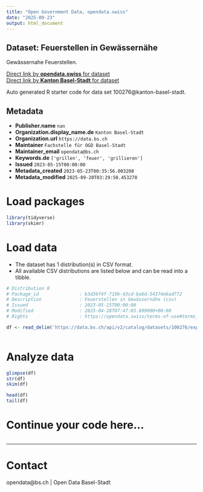 ```yaml
---
title: "Open Government Data, opendata.swiss"
date: "2025-09-23"
output: html_document
---
```


## Dataset: Feuerstellen in Gewässernähe

Gewässernahe Feuerstellen. 

[Direct link by **opendata.swiss** for dataset](https://opendata.swiss/de/dataset/feuerstellen-in-gewassernahe)<br>
[Direct link by **Kanton Basel-Stadt** for dataset](https://data.bs.ch/explore/dataset/100276/)

Auto generated R starter code for data set 100276@kanton-basel-stadt.

## Metadata

- **Publisher.name** `nan`
- **Organization.display_name.de** `Kanton Basel-Stadt`
- **Organization.url** `https://data.bs.ch`
- **Maintainer** `Fachstelle für OGD Basel-Stadt`
- **Maintainer_email** `opendata@bs.ch`
- **Keywords.de** `['grillen', 'feuer', 'grillieren']`
- **Issued** `2023-05-15T00:00:00`
- **Metadata_created** `2023-05-23T00:35:56.003208`
- **Metadata_modified** `2025-09-20T03:29:50.453278`


# Load packages

```r

library(tidyverse)
library(skimr)

```

# Load data

-   The dataset has 1 distribution(s) in CSV format.
-   All available CSV distributions are listed below and can be read into a tibble.

```r

# Distribution 0
# Package_id               : b3d36f4f-719b-43cd-ba6d-54374e6ad772
# Description              : Feuerstellen in Gewässernähe (csv)
# Issued                   : 2023-05-15T00:00:00
# Modified                 : 2025-04-28T07:47:05.899000+00:00
# Rights                   : https://opendata.swiss/terms-of-use#terms_by

df <- read_delim('https://data.bs.ch/api/v2/catalog/datasets/100276/exports/csv?use_labels=true')



```

# Analyze data

```r

glimpse(df)
str(df)
skim(df)

head(df)
tail(df)

```

# Continue your code here...

```r

```

------------------------------------------------------------------------

# Contact

opendata@bs.ch | Open Data Basel-Stadt

